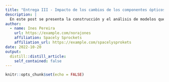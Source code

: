 ```yaml
---
title: "Entrega III - Impacto de los cambios de los componentes ópticos oculares en la refracción de los jóvenes"
description: |
  En este post se presenta la construcción y el análisis de modelos que permiten relacionar los datos y evaluar la hipótesis que estudia este proyecto de investigación: la graduación de una persona determinada en su componente esférica (M) cambia con la longitud del ojo (CA) y el radio de curvatura (RC). [WIP]
author:
  - name: Ines Pereira
    url: https://example.com/norajones
    affiliation: Spacely Sprockets
    affiliation_url: https://example.com/spacelysprokets
date: 2022-10-20
output:
  distill::distill_article:
    self_contained: false
---
```



```r
knitr::opts_chunk$set(echo = FALSE)
```


